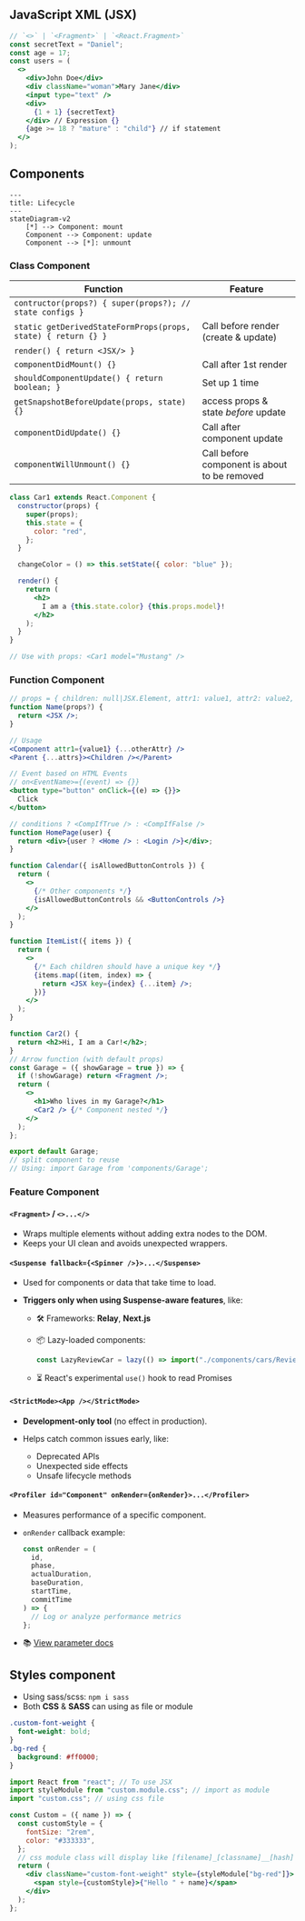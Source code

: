 ## JavaScript XML (JSX)

```jsx
// `<>` | `<Fragment>` | `<React.Fragment>`
const secretText = "Daniel";
const age = 17;
const users = (
  <>
    <div>John Doe</div>
    <div className="woman">Mary Jane</div>
    <input type="text" />
    <div>
      {1 + 1} {secretText}
    </div> // Expression {}
    {age >= 18 ? "mature" : "child"} // if statement
  </>
);
```

## Components

```mermaid
---
title: Lifecycle
---
stateDiagram-v2
    [*] --> Component: mount
    Component --> Component: update
    Component --> [*]: unmount
```

### Class Component

| Function                                                      | Feature                                      |
| ------------------------------------------------------------- | -------------------------------------------- |
| `contructor(props?) { super(props?); // state configs }`      |                                              |
| `static getDerivedStateFormProps(props, state) { return {} }` | Call before render (create & update)         |
| `render() { return <JSX/> }`                                  |                                              |
| `componentDidMount() {}`                                      | Call after 1st render                        |
| `shouldComponentUpdate() { return boolean; }`                 | Set up 1 time                                |
| `getSnapshotBeforeUpdate(props, state) {}`                    | access props & state _before_ update         |
| `componentDidUpdate() {}`                                     | Call after component update                  |
| `componentWillUnmount() {}`                                   | Call before component is about to be removed |

```jsx
class Car1 extends React.Component {
  constructor(props) {
    super(props);
    this.state = {
      color: "red",
    };
  }

  changeColor = () => this.setState({ color: "blue" });

  render() {
    return (
      <h2>
        I am a {this.state.color} {this.props.model}!
      </h2>
    );
  }
}

// Use with props: <Car1 model="Mustang" />
```

### Function Component

```jsx
// props = { children: null|JSX.Element, attr1: value1, attr2: value2, ..., attrN: valueN }`
function Name(props?) {
  return <JSX />;
}

// Usage
<Component attr1={value1} {...otherAttr} />
<Parent {...attrs}><Children /></Parent>
```

```jsx
// Event based on HTML Events
// on<EventName>={(event) => {}}
<button type="button" onClick={(e) => {}}>
  Click
</button>
```

```jsx
// conditions ? <CompIfTrue /> : <CompIfFalse />
function HomePage(user) {
  return <div>{user ? <Home /> : <Login />}</div>;
}
```

```jsx
function Calendar({ isAllowedButtonControls }) {
  return (
    <>
      {/* Other components */}
      {isAllowedButtonControls && <ButtonControls />}
    </>
  );
}
```

```jsx
function ItemList({ items }) {
  return (
    <>
      {/* Each children should have a unique key */}
      {items.map((item, index) => {
        return <JSX key={index} {...item} />;
      })}
    </>
  );
}
```

```jsx
function Car2() {
  return <h2>Hi, I am a Car!</h2>;
}
// Arrow function (with default props)
const Garage = ({ showGarage = true }) => {
  if (!showGarage) return <Fragment />;
  return (
    <>
      <h1>Who lives in my Garage?</h1>
      <Car2 /> {/* Component nested */}
    </>
  );
};

export default Garage;
// split component to reuse
// Using: import Garage from 'components/Garage';
```

### Feature Component

#### `<Fragment>` / `<>...</>`

- Wraps multiple elements without adding extra nodes to the DOM.
- Keeps your UI clean and avoids unexpected wrappers.

#### `<Suspense fallback={<Spinner />}>...</Suspense>`

- Used for components or data that take time to load.
- **Triggers only when using Suspense-aware features**, like:

  - 🛠️ Frameworks: **Relay**, **Next.js**
  - 📦 Lazy-loaded components:

    ```js
    const LazyReviewCar = lazy(() => import("./components/cars/ReviewCar.js"));
    ```

  - ⏳ React's experimental `use()` hook to read Promises

#### `<StrictMode><App /></StrictMode>`

- **Development-only tool** (no effect in production).
- Helps catch common issues early, like:

  - Deprecated APIs
  - Unexpected side effects
  - Unsafe lifecycle methods

#### `<Profiler id="Component" onRender={onRender}>...</Profiler>`

- Measures performance of a specific component.
- `onRender` callback example:

  ```js
  const onRender = (
    id,
    phase,
    actualDuration,
    baseDuration,
    startTime,
    commitTime
  ) => {
    // Log or analyze performance metrics
  };
  ```

- 📚 [View parameter docs](https://react.dev/reference/react/Profiler#onrender-parameters)

## Styles component

- Using sass/scss: `npm i sass`
- Both **CSS** & **SASS** can using as file or module

```css title="custom.css"
.custom-font-weight {
  font-weight: bold;
}
.bg-red {
  background: #ff0000;
}
```

```jsx title="Custom.jsx"
import React from "react"; // To use JSX
import styleModule from "custom.module.css"; // import as module
import "custom.css"; // using css file

const Custom = ({ name }) => {
  const customStyle = {
    fontSize: "2rem",
    color: "#333333",
  };
  // css module class will display like [filename]_[classname]__[hash]
  return (
    <div className="custom-font-weight" style={styleModule["bg-red"]}>
      <span style={customStyle}>{"Hello " + name}</span>
    </div>
  );
};
```

